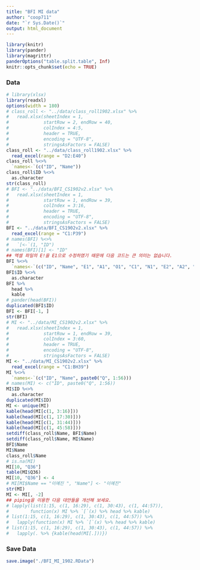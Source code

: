 ```yaml
---
title: "BFI MI data"
author: "coop711"
date: "`r Sys.Date()`"
output: html_document
---
```


```r
library(knitr)
library(pander)
library(magrittr)
panderOptions("table.split.table", Inf)
knitr::opts_chunk$set(echo = TRUE)
```

### Data

```r
# library(xlsx)
library(readxl)
options(width = 180)
# class_roll <- "../data/class_roll1902.xlsx" %>% 
#   read.xlsx(sheetIndex = 1,
#             startRow = 2, endRow = 40,
#             colIndex = 4:5,
#             header = TRUE,
#             encoding = "UTF-8",
#             stringsAsFactors = FALSE)
class_roll <- "../data/class_roll1902.xlsx" %>% 
  read_excel(range = "D2:E40")
class_roll %<>%
  `names<-`(c("ID", "Name"))
class_roll$ID %<>%
  as.character
str(class_roll)
# BFI <- "../data/BFI_CS1902v2.xlsx" %>% 
#   read.xlsx(sheetIndex = 1, 
#             startRow = 1, endRow = 39, 
#             colIndex = 3:16, 
#             header = TRUE, 
#             encoding = "UTF-8",
#             stringsAsFactors = FALSE)
BFI <- "../data/BFI_CS1902v2.xlsx" %>% 
  read_excel(range = "C1:P39")
# names(BFI) %<>%
#   `[<-`(1, "ID")
# names(BFI)[1] <- "ID"
## 엑셀 파일의 E!을 E1으로 수정하였기 때문에 다음 코드는 큰 의미는 없습니다.
BFI %<>%
  `names<-`(c("ID", "Name", "E1", "A1", "O1", "C1", "N1", "E2", "A2", "O2", "C2", "N2", "O3", "A3"))
BFI$ID %<>%
  as.character
BFI %>% 
  head %>%
  kable
# pander(head(BFI))
duplicated(BFI$ID)
BFI <- BFI[-1, ]
str(BFI)
# MI <- "../data/MI_CS1902v2.xlsx" %>%
#   read.xlsx(sheetIndex = 1, 
#             startRow = 1, endRow = 39, 
#             colIndex = 3:60, 
#             header = TRUE, 
#             encoding = "UTF-8",
#             stringsAsFactors = FALSE)
MI <- "../data/MI_CS1902v2.xlsx" %>%
  read_excel(range = "C1:BH39")
MI %<>%
  `names<-`(c("ID", "Name", paste0("Q", 1:56)))
# names(MI) <- c("ID", paste0("Q", 1:56))
MI$ID %<>% 
  as.character
duplicated(MI$ID)
MI <- unique(MI)
kable(head(MI[c(1, 3:16)]))
kable(head(MI[c(1, 17:30)]))
kable(head(MI[c(1, 31:44)]))
kable(head(MI[c(1, 45:58)]))
setdiff(class_roll$Name, BFI$Name)
setdiff(class_roll$Name, MI$Name)
BFI$Name
MI$Name
class_roll$Name
# is.na(MI)
MI[10, "Q36"]
table(MI$Q36)
MI[10, "Q36"] <- 4
# MI[MI$Name == "이예진 ", "Name"] <- "이예진"
str(MI)
MI <- MI[, -2]
## piping을 이용한 다음 대안들을 개선해 보세요.
# lapply(list(1:15, c(1, 16:29), c(1, 30:43), c(1, 44:57)), 
#        function(x) MI %>% `[`(x) %>% head %>% kable)
# list(1:15, c(1, 16:29), c(1, 30:43), c(1, 44:57)) %>%
#   lapply(function(x) MI %>% `[`(x) %>% head %>% kable)
# list(1:15, c(1, 16:29), c(1, 30:43), c(1, 44:57)) %>%
#   lapply(. %>% {kable(head(MI[.]))})
```

### Save Data

```r
save.image("./BFI_MI_1902.RData")
```

